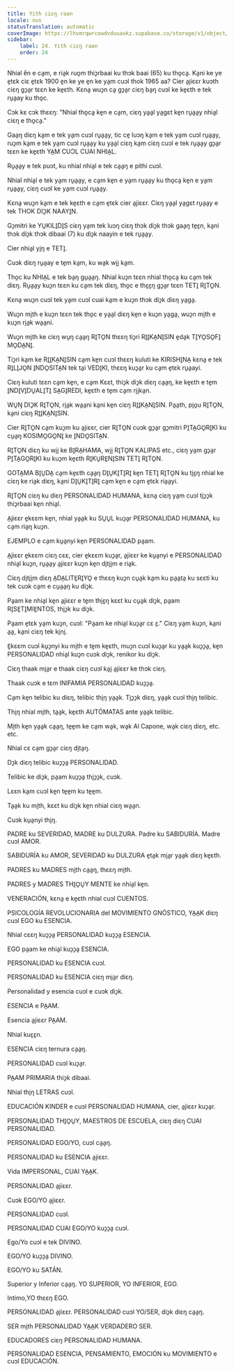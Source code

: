 ```yaml
---
title: Yith ciɛŋ raan
locale: nus
statusTranslation: automatic
coverImage: https://lhvmrqwrcowdvduuaukz.supabase.co/storage/v1/object/public/strapi-uploads/small_cover-educacion-fundamental.webp-2d51a7828a2b1309555be27f7e2a61a0.webp
sidebar:
    label: 24. Yith ciɛŋ raan
    order: 24
---
```

Nhial e̋n e ca̱m, e ria̱k ruo̱m thiɔ̱rbaai ku thɔk baai (65) ku tho̱ca̱.  Ka̱ni ke ye e̱tɛk ciɛ e̱tɛk 1900 e̱n ke ye e̱n ke ya̱m cuɔl thok 1965 aa?  Cier a̱jiɛɛr kuɔth ciɛŋ gɔ̱a̱r tɛɛn ke ke̱ɛth.  Kɛna̱ wuɔ̱n ca̱ gɔ̱a̱r ciɛŋ ba̱ŋ cuɔl ke ke̱ɛth e tek ru̱a̱ay ku tho̱c.

Cɔk kɛ cɔk thɛɛŋ: "Nhial tho̱ca̱ ke̱n e ca̱m, ciɛŋ ya̱a̱l ya̱gɛt ke̱n ru̱a̱a̱y nhia̱l ciɛŋ e tho̱ca̱."

Gaa̱ŋ diɛŋ ka̱m e tek ya̱m cuɔl ru̱a̱a̱y,  tic ce̱ luɔŋ ka̱m e tek ya̱m cuɔl ru̱a̱a̱y, ruɔ̱m ka̱m e tek ya̱m cuɔl ru̱a̱a̱y ku ya̱a̱l ciɛŋ ka̱m ciɛŋ cuɔl e tek ru̱a̱a̱y gɔ̱a̱r tɛɛn ke ke̱ɛth YA̱M CUƆL CUAI NHIA̱L.

Ru̱a̱a̱y e tek puɔt, ku nhial nhia̱l e tek ca̱a̱ŋ e pithi cuɔl.

Nhial nhia̱l e tek ya̱m ru̱a̱a̱y, e ca̱m ke̱n e ya̱m ru̱a̱a̱y ku tho̱ca̱ ke̱n e ya̱m ru̱a̱a̱y, ciɛŋ cuɔl ke ya̱m cuɔl ru̱a̱a̱y.

Kɛna̱ wuɔ̱n ka̱m e tek ke̱ɛth e ca̱m e̱tɛk cier a̱jiɛɛr.  Ciɛŋ ya̱a̱l ya̱gɛt ru̱a̱a̱y e tek THOK DIƆ̱K NAAYI̱N.

Gɔ̱mitri ke YU̱KILI̱DI̱S ciɛŋ ya̱m tek luɔŋ ciɛŋ thɔk diɔ̱k thɔk gaa̱ŋ te̱ɛ̱n, ka̱ni thɔk diɔ̱k thɔk dibaai (7) ku diɔ̱k naayin e tek ru̱a̱a̱y.

Cier nhia̱l yi̱ŋ e TETI̱.

Cuɔk diɛŋ ru̱a̱ay e te̱m ka̱m, ku wa̱k wi̱i̱ ka̱m.

Tho̱c ku NHIA̱L e tek ba̱ŋ gu̱a̱a̱ŋ.  Nhial kuɔ̱n tɛɛn nhial tho̱ca̱ ku ca̱m tek diɛŋ.  Ru̱a̱a̱y kuɔ̱n tɛɛn ku ca̱m tek diɛŋ,  tho̱c e thɛ̱ɛ̱ŋ gɔ̱a̱r tɛɛn TETI̱ RI̱TO̱N.

Kɛna̱ wuɔ̱n cuɔl tek ya̱m cuɔl cuai ka̱m e kuɔ̱n thɔk diɔ̱k diɛŋ ya̱ga̱.

Wuɔ̱n mi̱th e kuɔ̱n tɛɛn tek tho̱c e ya̱a̱l diɛŋ ke̱n e kuɔ̱n ya̱ga̱, wuɔ̱n mi̱th e kuɔ̱n ri̱a̱k wa̱a̱ni.

Wuɔ̱n mi̱th ke ciɛŋ wu̱ŋ ca̱a̱ŋ RI̱TO̱N thɛɛŋ tiɔ̱ri RI̱I̱KA̱NI̱SIN e̱da̱k TI̱YO̱SO̱FI̱ MO̱DA̱NI̱.

Tiɔ̱ri ka̱m ke RI̱I̱KA̱NI̱SIN ca̱m ke̱n cuɔl thɛɛŋ kuluti ke KIRISHI̱NA̱ kɛna̱ e tek RI̱LI̱JO̱N I̱NDO̱SITA̱N tek ta̱i VEDI̱KI, thɛɛŋ kuɔ̱a̱r ku ca̱m e̱tɛk ru̱a̱ayi.

Ciɛŋ kuluti tɛɛn ca̱m ke̱n, e ca̱m Kɛɛt,  thiɔ̱k diɔ̱k diɛŋ ca̱a̱ŋ, ke ke̱ɛth e te̱m I̱NDI̱VI̱DU̱ALI̱TI̱ SA̱GI̱REDI, ke̱ɛth e te̱m ca̱m ri̱i̱ka̱n.

WU̱Ŋ DIƆ̱K RI̱TO̱N, ri̱a̱k wa̱a̱ni ka̱ni ke̱n ciɛŋ RI̱I̱KA̱NI̱SIN. Pa̱a̱th, pi̱o̱u RI̱TO̱N, ka̱ni ciɛŋ RI̱I̱KA̱NI̱SIN.

Cier RI̱TO̱N ca̱m kuɔ̱m ku a̱jiɛɛr, cier RI̱TO̱N cuɔk gɔ̱a̱r gɔ̱mitri PI̱TA̱GO̱RI̱KI ku cu̱a̱ŋ KOSIMO̱GO̱NI̱ ke I̱NDO̱SITA̱N.

RI̱TO̱N diɛŋ ku wi̱i̱ ke BI̱RA̱HAMA, wi̱i̱ RI̱TO̱N KALIPAS etc., ciɛŋ ya̱m gɔ̱a̱r PI̱TA̱GO̱RI̱KI ku kuɔ̱m ke̱ɛth RI̱KU̱RE̱NI̱SIN TETI̱ RI̱TO̱N.

GOTA̱MA BI̱U̱DA̱ ca̱m ke̱ɛth ca̱a̱ŋ DI̱U̱KI̱TI̱RI̱ ke̱n TETI̱ RI̱TO̱N ku ti̱ɛ̱ŋ nhial ke ciɛŋ ke ria̱k diɛŋ, ka̱ni DI̱U̱KI̱TI̱RI̱ ca̱m ke̱n e ca̱m e̱tɛk ria̱a̱yi.

RI̱TO̱N ciɛŋ ku diɛŋ PERSONALIDAD HUMANA, kɛna̱ ciɛŋ ya̱m cuɔl ti̱ɔ̱ɔ̱k thiɔ̱rbaai ke̱n nhia̱l.

A̱jiɛɛr e̱kɛɛm ke̱n, nhial ya̱a̱k ku SU̱U̱L kuɔ̱a̱r PERSONALIDAD HUMANA, ku ca̱m ria̱ŋ kuɔ̱n.

EJEMPLO e ca̱m ku̱a̱nyi ke̱n PERSONALIDAD pa̱am.

A̱jiɛɛr e̱kɛɛm ciɛŋ cɛɛ, cier e̱kɛɛm kuɔ̱a̱r, a̱jiɛɛr ke ku̱a̱nyi e PERSONALIDAD nhia̱l kuɔ̱n, ru̱a̱a̱y a̱jiɛɛr kuɔ̱n ke̱n di̱ti̱i̱m e ria̱k.

Ciɛŋ di̱ti̱i̱m diɛŋ A̱DA̱LITE̱RI̱YO̱ e thɛɛŋ kuɔ̱n cu̱a̱k ka̱m ku pa̱a̱ta̱ ku sɛɛti ku tek cuɔk ca̱m e cu̱a̱a̱ŋ ku diɔ̱k.

Pa̱am ke nhia̱l ke̱n a̱jiɛɛr e te̱m thi̱ɛ̱ŋ kɛɛt ku cu̱a̱k diɔ̱k, pa̱am RI̱SE̱TI̱MIE̱NTOS, thi̱ɔ̱k ku diɔ̱k.

Pa̱am e̱tɛk ya̱m kuɔ̱n, cuɔl: "Pa̱am ke nhia̱l kuɔ̱a̱r cɛ ɛ̱."  Ciɛŋ ya̱m kuɔ̱n, ka̱ni a̱a̱, ka̱ni ciɛŋ tek ki̱ni̱.

E̱kɛɛm cuɔl ku̱ɔ̱nyi ku mi̱th e te̱m ke̱ɛth,  muɔ̱n cuɔl kuɔ̱a̱r ku ya̱a̱k kuɔ̱ɔ̱a̱, ke̱n PERSONALIDAD nhia̱l kuɔ̱n cuɔk diɔ̱k, renikor ku diɔ̱k.

Ciɛŋ thaak mi̱a̱r e thaak ciɛŋ cuɔl ka̱j a̱jiɛɛr ke thɔk ciɛŋ.

Thaak cuɔk e tɛm INIFAMIA PERSONALIDAD kuɔ̱ɔ̱a̱.

Ca̱m ke̱n telibic ku diɛŋ, telibic thi̱ŋ ya̱a̱k. Ti̱ɔ̱ɔ̱k diɛŋ, ya̱a̱k cuɔl thi̱ŋ telibic.

Thi̱ŋ nhial mi̱th, ta̱a̱k, ke̱ɛth AUTÓMATAS ante ya̱a̱k telibic.

Mi̱th ke̱n ya̱a̱k ca̱a̱ŋ, te̱e̱m ke ca̱m wa̱k, wa̱k Al Capone, wa̱k ciɛŋ diɛŋ, etc. etc.

Nhial cɛ ca̱m gɔ̱a̱r ciɛŋ di̱ta̱ŋ.

Dɔ̱k diɛŋ telibic kuɔ̱ɔ̱a̱ PERSONALIDAD.

Telibic ke diɔ̱k, pa̱am kuɔ̱ɔ̱a̱ thi̱ɔ̱ɔ̱k, cuɔk.

Lɛɛn ka̱m cuɔl ke̱n te̱e̱m ku te̱e̱m.

Ta̱a̱k ku mi̱th, kɛɛt ku diɔ̱k ke̱n nhial ciɛŋ wa̱a̱n.

Cuɔk ku̱a̱nyi thi̱ŋ.

PADRE ku SEVERIDAD, MADRE ku DULZURA. Padre ku SABIDURÍA. Madre cuɔl AMOR.

SABIDURÍA ku AMOR, SEVERIDAD ku DULZURA e̱ta̱k mi̱a̱r ya̱a̱k diɛŋ ke̱ɛth.

PADRES ku MADRES mi̱th ca̱a̱ŋ, thɛɛŋ mi̱th.

PADRES y MADRES THI̱O̱U̱Y MENTE ke nhia̱l ke̱n.

VENERACIÓN, kɛna̱ e ke̱ɛth nhial cuɔl CUENTOS.

PSICOLOGÍA REVOLUCIONARIA del MOVIMIENTO GNÓSTICO, YA̱A̱K diɛŋ cuɔl EGO ku ESENCIA.

Nhial cɛɛŋ kuɔ̱ɔ̱a̱ PERSONALIDAD kuɔ̱ɔ̱a̱ ESENCIA.

EGO pa̱am ke nhia̱l kuɔ̱ɔ̱a̱ ESENCIA.

PERSONALIDAD ku ESENCIA cuɔl.

PERSONALIDAD ku ESENCIA ciɛŋ mi̱a̱r diɛŋ.

Personalidad y esencia cuɔl e cuɔk diɔ̱k.

ESENCIA  e PA̱AM.

Esencia a̱jiɛɛr  PA̱AM.

Nhial kuɛ̱ɛ̱n.

ESENCIA ciɛŋ  ternura ca̱a̱ŋ.

PERSONALIDAD cuɔl kuɔ̱a̱r.

PA̱AM PRIMARIA thiɔ̱k dibaai.

 Nhial thi̱ŋ LETRAS cuɔl.

EDUCACIÓN  KINDER e cuɔl PERSONALIDAD HUMANA, cier, a̱jiɛɛr kuɔ̱a̱r.

PERSONALIDAD THI̱O̱U̱Y,  MAESTROS DE ESCUELA, ciɛŋ diɛŋ CUAI PERSONALIDAD.

PERSONALIDAD EGO/YO, cuɔl ca̱a̱ŋ.

PERSONALIDAD ku ESENCIA a̱jiɛɛr.

Vida IMPERSONAL, CUAI YA̱A̱K.

PERSONALIDAD a̱jiɛɛr.

Cuɔk EGO/YO a̱jiɛɛr.

PERSONALIDAD cuɔl.

PERSONALIDAD CUAI EGO/YO kuɔ̱ɔ̱a̱ cuɔl.

Ego/Yo cuɔl e tek DIVINO.

EGO/YO kuɔ̱ɔ̱a̱ DIVINO.

EGO/YO ku SATÁN.

Superior y Inferior ca̱a̱ŋ. YO SUPERIOR, YO INFERIOR, EGO.

Intimo,YO thɛɛŋ EGO.

PERSONALIDAD  a̱jiɛɛr. PERSONALIDAD cuɔl YO/SER, diɔ̱k diɛŋ ca̱a̱ŋ.

SER mi̱th  PERSONALIDAD YA̱A̱K VERDADERO SER.

EDUCADORES ciɛŋ  PERSONALIDAD HUMANA.

PERSONALIDAD ESENCIA, PENSAMIENTO, EMOCIÓN ku MOVIMIENTO e cuɔl EDUCACIÓN.

